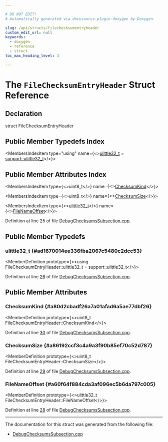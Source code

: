 ```yaml
---

# DO NOT EDIT!
# Automatically generated via docusaurus-plugin-doxygen by Doxygen.

slug: /api/structs/filechecksumentryheader
custom_edit_url: null
keywords:
  - doxygen
  - reference
  - struct
toc_max_heading_level: 3

---
```





# The `FileChecksumEntryHeader` Struct Reference

<DoxygenPage pluginConfig={pluginConfig}>



## Declaration

<CodeBlock>struct FileChecksumEntryHeader</CodeBlock>

## Public Member Typedefs Index

<MembersIndex>

<MembersIndexItem
  type="using"
  name={<><a href="#ad1670014ee336fba2067c5480c2dcc53">ulittle32&#95;t</a> = <a href="/docs/api/namespaces/llvm/support/#a206b37274fa3e908017da357d12724d1">support::ulittle32&#95;t</a></>}>
</MembersIndexItem>

</MembersIndex>

## Public Member Attributes Index

<MembersIndex>

<MembersIndexItem
  type={<>uint8&#95;t</>}
  name={<><a href="#a80d2cbadf26a7a01afad6a5ae77dbf26">ChecksumKind</a></>}>
</MembersIndexItem>

<MembersIndexItem
  type={<>uint8&#95;t</>}
  name={<><a href="#a86192ccf3c4a9a3f90b85ef70c52d787">ChecksumSize</a></>}>
</MembersIndexItem>

<MembersIndexItem
  type={<><a href="#ad1670014ee336fba2067c5480c2dcc53">ulittle32&#95;t</a></>}
  name={<><a href="#a60f64f884cda3af096ec5b6da797c005">FileNameOffset</a></>}>
</MembersIndexItem>

</MembersIndex>


Definition at line 25 of file <a href="/docs/api/files/lib/lib/debuginfo/lib/debuginfo/codeview/debugchecksumssubsection-cpp">DebugChecksumsSubsection.cpp</a>.

<SectionDefinition>

## Public Member Typedefs

### ulittle32&#95;t {#ad1670014ee336fba2067c5480c2dcc53}

<MemberDefinition
  prototype={<>using FileChecksumEntryHeader::ulittle32&#95;t =  support::ulittle32&#95;t</>}>

Definition at line <a href="/docs/api/files/lib/lib/debuginfo/lib/debuginfo/codeview/debugchecksumssubsection-cpp/#l00026">26</a> of file <a href="/docs/api/files/lib/lib/debuginfo/lib/debuginfo/codeview/debugchecksumssubsection-cpp">DebugChecksumsSubsection.cpp</a>.
</MemberDefinition>

</SectionDefinition>

<SectionDefinition>

## Public Member Attributes

### ChecksumKind {#a80d2cbadf26a7a01afad6a5ae77dbf26}

<MemberDefinition
  prototype={<>uint8&#95;t FileChecksumEntryHeader::ChecksumKind</>}>

Definition at line <a href="/docs/api/files/lib/lib/debuginfo/lib/debuginfo/codeview/debugchecksumssubsection-cpp/#l00030">30</a> of file <a href="/docs/api/files/lib/lib/debuginfo/lib/debuginfo/codeview/debugchecksumssubsection-cpp">DebugChecksumsSubsection.cpp</a>.
</MemberDefinition>

### ChecksumSize {#a86192ccf3c4a9a3f90b85ef70c52d787}

<MemberDefinition
  prototype={<>uint8&#95;t FileChecksumEntryHeader::ChecksumSize</>}>

Definition at line <a href="/docs/api/files/lib/lib/debuginfo/lib/debuginfo/codeview/debugchecksumssubsection-cpp/#l00029">29</a> of file <a href="/docs/api/files/lib/lib/debuginfo/lib/debuginfo/codeview/debugchecksumssubsection-cpp">DebugChecksumsSubsection.cpp</a>.
</MemberDefinition>

### FileNameOffset {#a60f64f884cda3af096ec5b6da797c005}

<MemberDefinition
  prototype={<>ulittle32&#95;t FileChecksumEntryHeader::FileNameOffset</>}>

Definition at line <a href="/docs/api/files/lib/lib/debuginfo/lib/debuginfo/codeview/debugchecksumssubsection-cpp/#l00028">28</a> of file <a href="/docs/api/files/lib/lib/debuginfo/lib/debuginfo/codeview/debugchecksumssubsection-cpp">DebugChecksumsSubsection.cpp</a>.
</MemberDefinition>

</SectionDefinition>

<hr/>

The documentation for this struct was generated from the following file:

<ul>
<li><a href="/docs/api/files/lib/lib/debuginfo/lib/debuginfo/codeview/debugchecksumssubsection-cpp">DebugChecksumsSubsection.cpp</a></li>
</ul>

</DoxygenPage>

